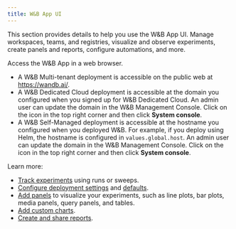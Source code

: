 ```yaml
---
title: W&B App UI
---
```


This section provides details to help you use the W&B App UI. Manage workspaces, teams, and registries, visualize and observe experiments, create panels and reports, configure automations, and more.

Access the W&B App in a web browser. 

- A W&B Multi-tenant deployment is accessible on the public web at https://wandb.ai/.
- A W&B Dedicated Cloud deployment is accessible at the domain you configured when you signed up for W&B Dedicated Cloud. An admin user can update the domain in the W&B Management Console. Click on the icon in the top right corner and then click **System console**.
- A W&B Self-Managed deployment is accessible at the hostname you configured when you deployed W&B. For example, if you deploy using Helm, the hostname is configured in `values.global.host`. An admin user can update the domain in the W&B Management Console. Click on the icon in the top right corner and then click **System console**.

Learn more:

- [Track experiments](/models/track/) using runs or sweeps.
- [Configure deployment settings](/platform/app/settings-page/) and [defaults](/models/app/features/cascade-settings/).
- [Add panels](/models/app/features/panels/) to visualize your experiments, such as line plots, bar plots, media panels, query panels, and tables.
- [Add custom charts](/models/app/features/custom-charts/).
- [Create and share reports](/models/reports/).

